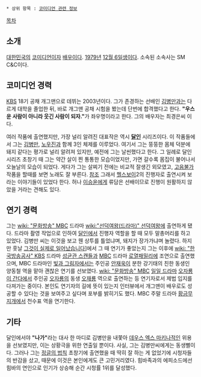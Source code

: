  * 상위 항목 : [[코미디언 관련 정보]]

[[목차]]
== 소개 ==
[[대한민국]]의 [[코미디언]]이자 [[배우]]이다. [[1979년]] [[12월 6일]]생이다.  소속된 소속사는 SM C&C이다.

== 코미디언 경력 ==
[[KBS]] 18기 공채 개그맨으로 데뷔는 2003년이다. 그가 존경하는 선배인 [[김병만]]과는 다르게 대학을 졸업한 뒤, 바로 개그맨 공채 시험을 봤는데 단번에 합격했다고 한다. '''"우스운 사람이 아니라 웃긴 사람이 되자."'''가 좌우명이라고 한다. 그의 배우자는 최경은씨 이다. 

여러 작품에 출연했지만, 가장 널리 알려진 대표작은 역시 '''[[달인]]''' 시리즈이다.  이 작품들에서 그는 [[김병만]], [[노우진]]과 함께 3인 체제를 이루었다. 여기서 그는 뚱뚱한 몸체 덕분에 돼지 같다는 평가로 널리 알려져 있지만, 예전에 그는 날씬했다고 한다. 그 일례로 달인 시리즈 초창기 때 그는 약간 살이 찐 통통한 모습이었지만, 가면 갈수록 몸집이 불어나서 오늘날의 모습이 되었다. 게다가 그는 살찌기 전에는 비교적 잘생긴 외모였고, [[고음불가]] 작품을 할때를 보면 노래도 잘 부른다. [http://www.youtube.com/watch?v=S4T5cXlPiLY 참조] 그래서 [[헬스보이]]2의 진행자로 출연시켜 보라는 이야기들이 있었다 한다. 허나 [[이승윤]]에게 류담은 선배이므로 진행이 원활하지 않았을 거라는 견해도 있다.

== 연기 경력 ==
그는 [[wiki: "문화방송" MBC]] 드라마 [[wiki:"선덕여왕(드라마)" 선덕여왕]]에 출연하게 됐다. 드라마 촬영 작업으로 인하여 [[달인]]에서 진행자 역할을 할 때 모두 말총머리를 하고 있었다. 김병만 씨는 이것을 보고 웬 상투를 틀었냐며, 돼지가 장가가냐며 놀렸다. 하지만 훗날 [[그것이 실제로 일어났습니다]]]에서 그 때 연기가 좋았는지 그는 이후에 [[wiki: "한국방송공사" KBS]] 드라마 [[성균관 스캔들]]과 [[MBC]] 드라마 [[로열패밀리]]에 조연으로 출연했으며, MBC 드라마인 [[빛과 그림자]]에서는 주인공 [[안재욱]]이 분한 강기태의 친한 동생인 양동철 역을 맡아 괜찮은 연기를 선보였다. [[wiki: "문화방송" MBC]] [[일일 드라마]] [[오자룡이 간다]]에서 주인공 [[오자룡]]의 동생 [[오재룡]] 역으로 출연하는 등 연기자로서 제법 입지를 다져가는 중이다. 본인도 연기자의 길에 뜻이 있는지 인터뷰에서 개그맨이 배우로도 성공할 수 있다는 것을 보여주고 싶다며 포부를 밝히기도 했다. MBC 주말 드라마 [[황금무지개]]에서 천수표 역을 연기한다.

== 기타 ==
달인에서야 '''"나가"'''라는 대사 한 마디로 김병만을 내쫓아 [[데우스 엑스 마키나]]적인 위용을 선보였지만, 이는 상황극을 위한 연출일 뿐이다. 사실, 그는 김병만씨에게는 동생뻘이다. 그러나 그는 [[정글의 법칙]] 초창기에 출연했을 때 딱히 잘 하는 게 없었기에 시청자들의 반감을 샀고, 때문에 이것은 본인에게도 큰 고민거리였다. 힘바족과의 에피소드에선 힘바의 연인으로 인기가 상승해 순간 시청률 1위를 달성했다.

